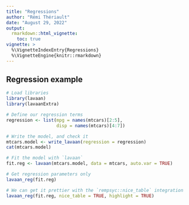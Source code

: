 ```yaml
---
title: "Regressions"
author: "Rémi Thériault"
date: "August 29, 2022"
output:
  rmarkdown::html_vignette:
    toc: true
vignette: >
  %\VignetteIndexEntry{Regressions}
  %\VignetteEngine{knitr::rmarkdown}
---
```


## Regression example

```r
# Load libraries
library(lavaan)
library(lavaanExtra)

# Define our regression terms
regression <- list(mpg = names(mtcars)[2:5],
                   disp = names(mtcars)[4:7])

# Write the model, and check it
mtcars.model <- write_lavaan(regression = regression)
cat(mtcars.model)

# Fit the model with `lavaan`
fit.reg <- lavaan(mtcars.model, data = mtcars, auto.var = TRUE)

# Get regression parameters only
lavaan_reg(fit.reg)

# We can get it prettier with the `rempsyc::nice_table` integration
lavaan_reg(fit.reg, nice_table = TRUE, highlight = TRUE)

```
